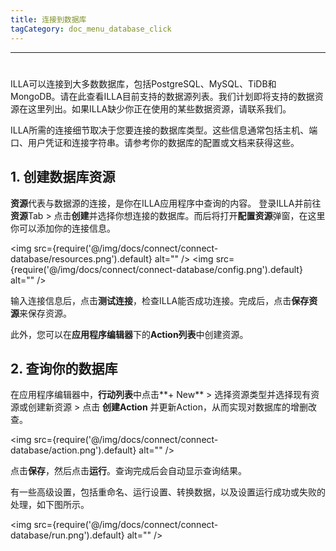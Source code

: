 ```yaml
---
title: 连接到数据库
tagCategory: doc_menu_database_click
---
```

---

# <Heading hidden>连接到数据库</Heading>

ILLA可以连接到大多数数据库，包括PostgreSQL、MySQL、TiDB和MongoDB。请在此查看ILLA目前支持的数据源列表。我们计划即将支持的数据资源在这里列出。如果ILLA缺少你正在使用的某些数据资源，请联系我们。

ILLA所需的连接细节取决于您要连接的数据库类型。这些信息通常包括主机、端口、用户凭证和连接字符串。请参考你的数据库的配置或文档来获得这些。

## 1. 创建数据库资源

**资源**代表与数据源的连接，是你在ILLA应用程序中查询的内容。 登录ILLA并前往**资源**Tab > 点击**创建**并选择你想连接的数据库。而后将打开**配置资源**弹窗，在这里你可以添加你的连接信息。

<img
  src={require('@/img/docs/connect/connect-database/resources.png').default}
  alt=""
/>
<img
  src={require('@/img/docs/connect/connect-database/config.png').default}
  alt=""
/>

输入连接信息后，点击**测试连接**，检查ILLA能否成功连接。完成后，点击**保存资源**来保存资源。

此外，您可以在**应用程序编辑器**下的**Action列表**中创建资源。

## 2. 查询你的数据库

在应用程序编辑器中，**行动列表**中点击**+ New** > 选择资源类型并选择现有资源或创建新资源 > 点击 **创建Action** 并更新Action，从而实现对数据库的增删改查。

<img
  src={require('@/img/docs/connect/connect-database/action.png').default}
  alt=""
/>

点击**保存**，然后点击**运行**。查询完成后会自动显示查询结果。

有一些高级设置，包括重命名、运行设置、转换数据，以及设置运行成功或失败的处理，如下图所示。

<img
  src={require('@/img/docs/connect/connect-database/run.png').default}
  alt=""
/>
